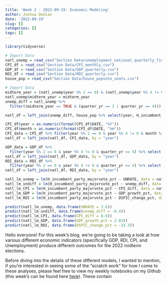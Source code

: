```yaml
---
title: 'Week 2 - 2022-09-19: Economic Modeling'
author: Joshua Doolan
date: '2022-09-19'
slug: []
categories: []
tags: []
---
```



```r
library(tidyverse)

# Import Data
natl_unemp = read_csv("Section Data/unemployment_national_quarterly_final.csv")
CPI_df = read_csv("Section Data/CPI_monthly.csv")
GDP_df = read_csv("Section Data/GDP_quarterly.csv")
RDI_df = read_csv("Section Data/RDI_quarterly.csv")
house_pop = read_csv("Section Data/house_popvote_seats.csv")
```

```r
# Import Data
midterm_year = (natl_unemp$year %% 2 == 0) & (natl_unemp$year %% 4 != 0)
natl_unemp$midterm_year = midterm_year
unemp_diff = natl_unemp %>% 
  filter((midterm_year == TRUE & (quarter_yr == 3 | quarter_yr == 4))) %>% group_by(year) %>% mutate(unemp_diff = UNRATE - lag(UNRATE)) %>% filter(quarter_yr == 4) %>% select(year, UNRATE, unemp_diff)

natl_df = left_join(unemp_diff, house_pop %>% select(year, H_incumbent_party_majorvote_pct), by = "year")
```

```r
CPI_df$year = as.numeric(format(CPI_df$DATE, "%Y"))
CPI_df$month = as.numeric(format(CPI_df$DATE, "%m"))
CPI_data = CPI_df %>% filter(year %% 2 == 0 & year %% 4 != 0 & month %in% c(7, 10)) %>% group_by(year) %>% mutate(CPI_diff = CPIAUCSL - lag(CPIAUCSL)) %>% filter(month == 10) %>% select(year, CPI_diff)
natl_df = left_join(natl_df, CPI_data, by = "year")
```

```r
GDP_data = GDP_df %>% 
  filter(year %% 2 == 0 & year %% 4 != 0 & quarter_yr == 4) %>% select(year, GDP_growth_pct)
natl_df = left_join(natl_df, GDP_data, by = "year")
RDI_data = RDI_df %>% 
  filter(year %% 2 == 0 & year %% 4 != 0 & quarter_yr == 4) %>% select(year, DSPIC_change_pct)
natl_df = left_join(natl_df, RDI_data, by = "year")
```

```r
natl_lm_unemp = lm(H_incumbent_party_majorvote_pct ~ UNRATE, data = natl_df)
natl_lm_undiff = lm(H_incumbent_party_majorvote_pct ~ unemp_diff, data = natl_df)
natl_lm_CPI = lm(H_incumbent_party_majorvote_pct ~ CPI_diff, data = natl_df)
natl_lm_GDP = lm(H_incumbent_party_majorvote_pct ~ GDP_growth_pct, data = natl_df)
natl_lm_RDI = lm(H_incumbent_party_majorvote_pct ~ DSPIC_change_pct, data = natl_df)
```

```r
predict(natl_lm_unemp, data.frame(UNRATE = 3.6))
predict(natl_lm_undiff, data.frame(unemp_diff = -0.4))
predict(natl_lm_CPI, data.frame(CPI_diff = 8.6))
predict(natl_lm_GDP, data.frame(GDP_growth_pct = 2.03))
predict(natl_lm_RDI, data.frame(DSPIC_change_pct = -33.3))
```

Hello everyone! For this week's blog, we're going to be taking a look at how various different economic indicators (specifically GDP, RDI, CPI, and Unemployment) produce different outcomes for the 2022 midterm elections. 

Before diving into the details of these different models, I wanted to mention, if you're interested in seeing some of the "scratch work" for how I come to these analyses, please feel free to view my weekly notebooks on my Github (this week's can be found here [here](https://github.com/joshua-doolan/GOV1347-Blog-Posts-F22/blob/main/content/post/2022-09-19-weel-2-2022-09-19-economic-modeling/week2_R.ipynb)). These contain